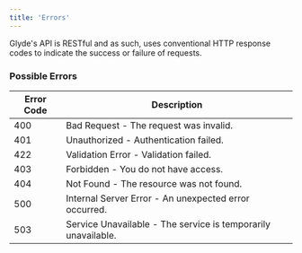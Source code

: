 ```yaml
---
title: 'Errors'
---
```


Glyde's API is RESTful and as such, uses conventional HTTP response codes to indicate the success or failure of requests.

### Possible Errors

| Error Code | Description                          |
|------------|--------------------------------------|
| 400        | Bad Request - The request was invalid. |
| 401        | Unauthorized - Authentication failed. |
| 422        | Validation Error - Validation failed. |
| 403        | Forbidden - You do not have access.   |
| 404        | Not Found - The resource was not found. |
| 500        | Internal Server Error - An unexpected error occurred. |
| 503        | Service Unavailable - The service is temporarily unavailable. |